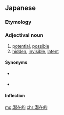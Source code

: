 ==Japanese==
{{ja-kanjitab|せん|ざい|てき|yomi=o}}

===Etymology===
{{suffix|潜在|的|t1=potentiality|t2=-ish|lang=ja|sort=せんざいてき}}

===Adjectival noun===
{{ja-adj|せんざいてき|decl=na|kyu=潛在的}}

# [[potential]], [[possible]]
# [[hidden]], [[invisible]], [[latent]]

====Synonyms====
* {{sense|potential}} {{l|ja|なりうる}}
* {{sense|hidden}} {{l|ja|隠れた}}

====Inflection====
{{ja-na|せんざいてき}}

[[mg:潜在的]]
[[chr:潜在的]]